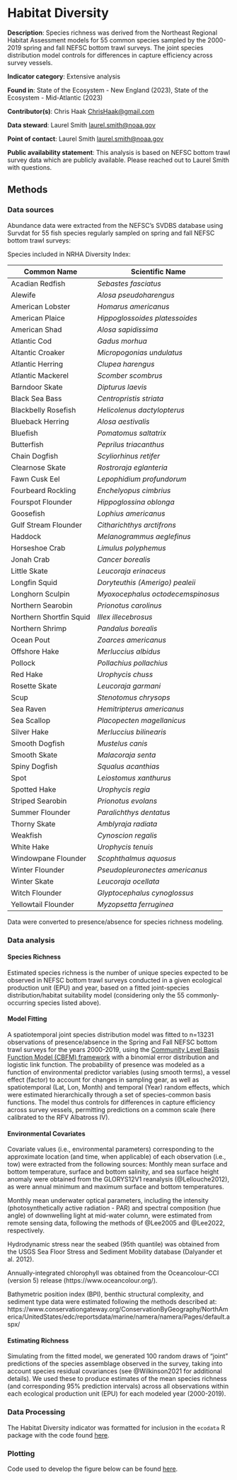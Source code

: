 # Habitat Diversity 

**Description**: Species richness was derived from the Northeast Regional Habitat Assessment models for 55 common species sampled by the 2000-2019 spring and fall NEFSC bottom trawl surveys. The joint species distribution model controls for differences in capture efficiency across survey vessels.
 

**Indicator category**: Extensive analysis

**Found in**: State of the Ecosystem - New England (2023), 
State of the Ecosystem - Mid-Atlantic (2023) 

**Contributor(s)**: Chris Haak <ChrisHaak@gmail.com>
  
**Data steward**: Laurel Smith <laurel.smith@noaa.gov>
  
**Point of contact**: Laurel Smith <laurel.smith@noaa.gov>
  
**Public availability statement**: This analysis is based on NEFSC bottom trawl survey data which are publicly available. Please reached out to Laurel Smith with questions.


## Methods


### Data sources

Abundance data were extracted from the NEFSC’s SVDBS database using Survdat for 55 fish species regularly sampled on spring and fall NEFSC bottom trawl surveys:

Species included in NRHA Diversity Index: 


| Common Name             | Scientific Name                   |
|-------------------------|-----------------------------------|
| Acadian Redfish         | *Sebastes fasciatus*              |
| Alewife                 | *Alosa pseudoharengus*            |
| American Lobster        | *Homarus americanus*              |
| American Plaice         | *Hippoglossoides platessoides*    |
| American Shad           | *Alosa sapidissima*               |
| Atlantic Cod            | *Gadus morhua*                    |
| Altantic Croaker        | *Micropogonias undulatus*         |
| Atlantic Herring        | *Clupea harengus*                 |
| Atlantic Mackerel       | *Scomber scombrus*                |
| Barndoor Skate          | *Dipturus laevis*                 |
| Black Sea Bass          | *Centropristis striata*           | 
| Blackbelly Rosefish     | *Helicolenus dactylopterus*       |
| Blueback Herring        | *Alosa aestivalis*                |
| Bluefish                | *Pomatomus saltatrix*             |
| Butterfish              | *Peprilus triacanthus*            |
| Chain Dogfish           | *Scyliorhinus retifer*            |
| Clearnose Skate         | *Rostroraja eglanteria*           |
| Fawn Cusk Eel           | *Lepophidium profundorum*         |
| Fourbeard Rockling      | *Enchelyopus cimbrius*            |
| Fourspot Flounder       | *Hippoglossina oblonga*           |
| Goosefish               | *Lophius americanus*              |
| Gulf Stream Flounder    | *Citharichthys arctifrons*        |
| Haddock                 | *Melanogrammus aeglefinus*        |
| Horseshoe Crab          | *Limulus polyphemus*              |
| Jonah Crab              | *Cancer borealis*                 |
| Little Skate            | *Leucoraja erinaceus*             |
| Longfin Squid           | *Doryteuthis (Amerigo) pealeii*   |
| Longhorn Sculpin        | *Myoxocephalus octodecemspinosus* |
| Northern Searobin       | *Prionotus carolinus*             |
| Northern Shortfin Squid | *Illex illecebrosus*              |
| Northern Shrimp         | *Pandalus borealis*               |
| Ocean Pout              | *Zoarces americanus*              |
| Offshore Hake           | *Merluccius albidus*              |
| Pollock                 | *Pollachius pollachius*           |
| Red Hake                | *Urophycis chuss*                 |
| Rosette Skate           | *Leucoraja garmani*               |
| Scup                    | *Stenotomus chrysops*             |
| Sea Raven               | *Hemitripterus americanus*        |
| Sea Scallop             |  *Placopecten magellanicus*       |
| Silver Hake             | *Merluccius bilinearis*           |
| Smooth Dogfish          | *Mustelus canis*                  |
| Smooth Skate            | *Malacoraja senta*                |
| Spiny Dogfish           | *Squalus acanthias*               |
| Spot                    | *Leiostomus xanthurus*            |
| Spotted Hake            | *Urophycis regia*                 |
| Striped Searobin        | *Prionotus evolans*               |
| Summer Flounder         | *Paralichthys dentatus*           |
| Thorny Skate            | *Amblyraja radiata*               |
| Weakfish                | *Cynoscion regalis*               |
| White Hake              | *Urophycis tenuis*                |
| Windowpane Flounder     | *Scophthalmus aquosus*            |
| Winter Flounder         | *Pseudopleuronectes americanus*   |
| Winter Skate            | *Leucoraja ocellata*              |
| Witch Flounder          | *Glyptocephalus cynoglossus*      |
| Yellowtail Flounder     | *Myzopsetta ferruginea*           |




Data were converted to presence/absence for species richness modeling.

### Data analysis

#### Species Richness 

Estimated species richness is the number of unique species expected to be observed in NEFSC bottom trawl surveys conducted in a given ecological production unit (EPU) and year, based on a fitted joint-species distribution/habitat suitability model (considering only the 55 commonly-occurring species listed above).

 
#### Model Fitting


A spatiotemporal joint species distribution model was fitted to n=13231 observations of presence/absence in the Spring and Fall NEFSC bottom trawl surveys for the years 2000-2019, using the [Community Level Basis Function Model (CBFM) framework](https://github.com/fhui28/CBFM) with a binomial error distribution and logistic link function.  The probability of presence was modeled as a function of environmental predictor variables (using smooth terms), a vessel effect (factor) to account for changes in sampling gear, as well as spatiotemporal (Lat, Lon, Month) and temporal (Year) random effects, which were estimated hierarchically through a set of species-common basis functions. The model thus controls for differences in capture efficiency across survey vessels, permitting predictions on a common scale (here calibrated to the RFV Albatross IV).

#### Environmental Covariates

Covariate values (i.e., environmental parameters) corresponding to the approximate location (and time, when applicable) of each observation (i.e., tow) were extracted from the following sources:
Monthly mean surface and bottom temperature, surface and bottom salinity, and sea surface height anomaly were obtained from the GLORYS12V1 reanalysis (@Lellouche2012), as were annual minimum and maximum surface and bottom temperatures.

Monthly mean underwater optical parameters, including the intensity (photosynthetically active radiation - PAR) and spectral composition (hue angle) of downwelling light at mid-water column, were estimated from remote sensing data, following the methods of @Lee2005 and @Lee2022, respectively.

Hydrodynamic stress near the seabed (95th quantile) was obtained from the USGS Sea Floor Stress and Sediment Mobility database (Dalyander et al. 2012).


Annually-integrated chlorophyll was obtained from the Oceancolour-CCI (version 5) release (https://www.oceancolour.org/).

Bathymetric position index (BPI), benthic structural complexity, and sediment type data were estimated following the methods described at: https://www.conservationgateway.org/ConservationByGeography/NorthAmerica/UnitedStates/edc/reportsdata/marine/namera/namera/Pages/default.aspx/

#### Estimating Richness

Simulating from the fitted model, we generated 100 random draws of “joint” predictions of the species assemblage observed in the survey, taking into account species residual covariances (see @Wilkinson2021 for additional details). We used these to produce estimates of the mean species richness (and corresponding 95% prediction intervals) across all observations within each ecological production unit (EPU) for each modeled year (2000-2019).



### Data Processing

The Habitat Diversity indicator was formatted for inclusion in the `ecodata` R package with the code found [here](https://github.com/NOAA-EDAB/ecodata/blob/master/data-raw/get_habitat_diversity.R).

### Plotting

Code used to develop the figure below can be found [here](https://raw.githubusercontent.com/NOAA-EDAB/ecodata/master/chunk-scripts/LTL_MAB.Rmd-habitat-richness.R).

```r
```

